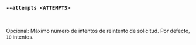 ### `--attempts <ATTEMPTS>`

<br />

Opcional: Máximo número de intentos de reintento de solicitud.
Por defecto, `10` intentos.